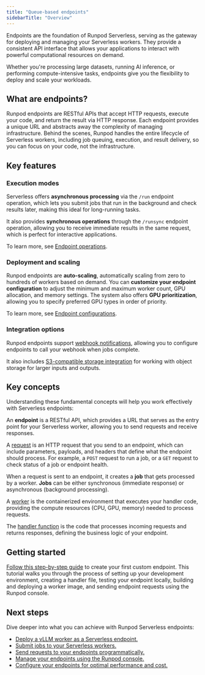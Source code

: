 ```yaml
---
title: "Queue-based endpoints"
sidebarTitle: "Overview"
---
```


Endpoints are the foundation of Runpod Serverless, serving as the gateway for deploying and managing your Serverless workers. They provide a consistent API interface that allows your applications to interact with powerful computational resources on demand.

Whether you're processing large datasets, running AI inference, or performing compute-intensive tasks, endpoints give you the flexibility to deploy and scale your workloads.

## What are endpoints?

Runpod endpoints are RESTful APIs that accept HTTP requests, execute your code, and return the result via HTTP response. Each endpoint provides a unique URL and abstracts away the complexity of managing infrastructure. Behind the scenes, Runpod handles the entire lifecycle of Serverless workers, including job queuing, execution, and result delivery, so you can focus on your code, not the infrastructure.

## Key features

### Execution modes

Serverless offers **asynchronous processing** via the `/run` endpoint operation, which lets you submit jobs that run in the background and check results later, making this ideal for long-running tasks.

It also provides **synchronous operations** through the `/runsync` endpoint operation, allowing you to receive immediate results in the same request, which is perfect for interactive applications.

To learn more, see [Endpoint operations](/serverless/endpoints/operations).

### Deployment and scaling

Runpod endpoints are **auto-scaling**, automatically scaling from zero to hundreds of workers based on demand. You can **customize your endpoint configuration** to adjust the minimum and maximum worker count, GPU allocation, and memory settings. The system also offers **GPU prioritization**, allowing you to specify preferred GPU types in order of priority.

To learn more, see [Endpoint configurations](/serverless/endpoints/endpoint-configurations).

### Integration options

Runpod endpoints support [webhook notifications](/serverless/endpoints/send-requests#webhook-notifications), allowing you to configure endpoints to call your webhook when jobs complete.

It also includes [S3-compatible storage integration](/serverless/endpoints/send-requests#s3-compatible-storage-integration) for working with object storage for larger inputs and outputs.

## Key concepts

Understanding these fundamental concepts will help you work effectively with Serverless endpoints:

An **endpoint** is a RESTful API, which provides a URL that serves as the entry point for your Serverless worker, allowing you to send requests and receive responses.

A [request](/serverless/endpoints/send-requests) is an HTTP request that you send to an endpoint, which can include parameters, payloads, and headers that define what the endpoint should process. For example, a `POST` request to run a job, or a `GET` request to check status of a job or endpoint health.

When a request is sent to an endpoint, it creates a **job** that gets processed by a worker. **Jobs** can be either synchronous (immediate response) or asynchronous (background processing).

A [worker](/serverless/workers/overview) is the containerized environment that executes your handler code, providing the compute resources (CPU, GPU, memory) needed to process requests.

The [handler function](/serverless/workers/handler-functions) is the code that processes incoming requests and returns responses, defining the business logic of your endpoint.

## Getting started

[Follow this step-by-step guide](/serverless/workers/custom-worker) to create your first custom endpoint. This tutorial walks you through the process of setting up your development environment, creating a handler file, testing your endpoint locally, building and deploying a worker image, and sending endpoint requests using the Runpod console.

## Next steps

Dive deeper into what you can achieve with Runpod Serverless endpoints:

* [Deploy a vLLM worker as a Serverless endpoint.](/serverless/vllm/overview)
* [Submit jobs to your Serverless workers.](/serverless/endpoints/operations)
* [Send requests to your endpoints programmatically.](/serverless/endpoints/send-requests)
* [Manage your endpoints using the Runpod console.](/serverless/endpoints/manage-endpoints)
* [Configure your endpoints for optimal performance and cost.](/serverless/endpoints/endpoint-configurations)
